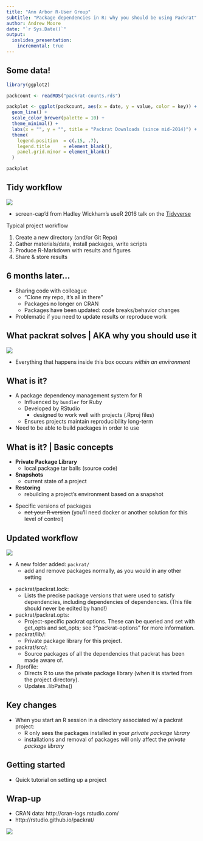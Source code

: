 ```yaml
---
title: "Ann Arbor R-User Group"
subtitle: "Package dependencies in R: why you should be using Packrat"
author: Andrew Moore
date: "`r Sys.Date()`"
output: 
  ioslides_presentation:
    incremental: true
---
```


## Some data!

```r
library(ggplot2)

packcount <- readRDS("packrat-counts.rds")

packplot <- ggplot(packcount, aes(x = date, y = value, color = key)) + 
  geom_line() +
  scale_color_brewer(palette = 10) + 
  theme_minimal() + 
  labs(x = "", y = "", title = "Packrat Downloads (since mid-2014)") +
  theme(
    legend.position  = c(.15, .7),
    legend.title     = element_blank(),
    panel.grid.minor = element_blank()
  )

packplot
```


## Tidy workflow {.centered}

![](tidy-workflow.png)

* screen-cap'd from Hadley Wickham's useR 2016 talk on the [Tidyverse](https://channel9.msdn.com/Events/useR-international-R-User-conference/useR2016/Towards-a-grammar-of-interactive-graphics)

<div class="notes">
Typical project workflow

1. Create a new directory (and/or Git Repo)
2. Gather materials/data, install packages, write scripts
3. Produce R-Markdown with results and figures
4. Share & store results
</div>

## 6 months later...

- Sharing code with colleague
    - "Clone my repo, it's all in there"
    - Packages no longer on CRAN
    - Packages have been updated: code breaks/behavior changes
- Problematic if you need to update results or reproduce work

## What packrat solves | AKA why you should use it {.centered}

![](tidy-workflow.png)

- Everything that happens inside this box occurs *within an environment*

## What is it?

- A package dependency management system for R
    - Influenced by `bundler` for Ruby
    - Developed by RStudio
        - designed to work well with projects (.Rproj files)
    - Ensures projects maintain reproducibility long-term
- Need to be able to build packages in order to use

## What is it? | Basic concepts

- **Private Package Library**
    - local package tar balls (source code)

- **Snapshots**
    - current state of a project

- **Restoring**
    - rebuilding a project's environment based on a snapshot

<div class="notes">
- Specific versions of packages
    - ~~not your R version~~ (you'll need docker or another solution for this level of control)
</div>

## Updated workflow

![](packrat-proj.png)

- A new folder added: `packrat/`
    - add and remove packages normally, as you would in any other setting

<div class="notes">
- packrat/packrat.lock: 
    - Lists the precise package versions that were used to satisfy dependencies, including dependencies of dependencies. (This file should never be edited by hand!)
- packrat/packrat.opts: 
    - Project-specific packrat options. These can be queried and set with get_opts and set_opts; see ?"packrat-options" for more information.
- packrat/lib/: 
    - Private package library for this project.
- packrat/src/: 
    - Source packages of all the dependencies that packrat has been made aware of.
- .Rprofile: 
    - Directs R to use the private package library (when it is started from the project directory).
    - Updates .libPaths()
</div>

## Key changes

- When you start an R session in a directory associated w/ a packrat project:
    - R only sees the packages installed in your *private package library*
    - installations and removal of packages will only affect the *private package library*

## Getting started

- Quick tutorial on setting up a project

## Wrap-up {.centered}

- CRAN data: http://cran-logs.rstudio.com/
- http://rstudio.github.io/packrat/

![](big-rat.jpg)

